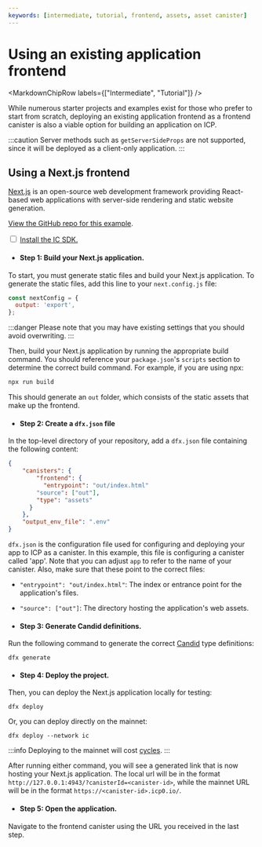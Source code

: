 ```yaml
---
keywords: [intermediate, tutorial, frontend, assets, asset canister]
---
```



# Using an existing application frontend 

<MarkdownChipRow labels={["Intermediate", "Tutorial"]} />

While numerous starter projects and examples exist for those who prefer to start from scratch, deploying an existing application frontend as a frontend <GlossaryTooltip>canister</GlossaryTooltip> is also a viable option for building an application on ICP.

:::caution
Server methods such as `getServerSideProps` are not supported, since it will be deployed as a client-only application.
:::

## Using a Next.js frontend

[Next.js](https://nextjs.org/) is an open-source web development framework providing React-based web applications with server-side rendering and static website generation.

[View the GitHub repo for this example](https://github.com/jennifertrin/nextjsicp).

<Tabs>
<TabItem value="prereq" label="Prerequisites" default>

<input type="checkbox"/> <a href="/docs/current/building-dapps/getting-started/install">Install the IC SDK.</a>

</TabItem>
</Tabs>

- #### Step 1: Build your Next.js application.

To start, you must generate static files and build your Next.js application. To generate the static files, add this line to your `next.config.js` file:

```js
const nextConfig = {
  output: 'export',
};
```

:::danger
Please note that you may have existing settings that you should avoid overwriting.
:::

Then, build your Next.js application by running the appropriate build command. You should reference your `package.json`'s `scripts` section to determine the correct build command.
 For example, if you are using npx:

```bash
npx run build
```

This should generate an `out` folder, which consists of the static assets that make up the frontend.

- #### Step 2: Create a `dfx.json` file

In the top-level directory of your repository, add a `dfx.json` file containing the following content:

```json
{
    "canisters": {
        "frontend": {
          "entrypoint": "out/index.html"
        "source": ["out"],
        "type": "assets"
      }
    },
    "output_env_file": ".env"
}
```

`dfx.json` is the configuration file used for configuring and deploying your app to ICP as a canister. In this example, this file is configuring a canister called 'app'. Note that you can adjust `app` to refer to the name of your canister. Also, make sure that these point to the correct files:

- `"entrypoint": "out/index.html"`: The index or entrance point for the application's files.

- `"source": ["out"]`: The directory hosting the application's web assets.

- #### Step 3: Generate Candid definitions.

Run the following command to generate the correct [Candid](/docs/current/building-dapps/interacting-with-dapps/candid/candid-concepts) type definitions:

```
dfx generate
```

- #### Step 4: Deploy the project.

Then, you can deploy the Next.js application locally for testing:

```
dfx deploy
```

Or, you can deploy directly on the mainnet:

```
dfx deploy --network ic
```

:::info
Deploying to the mainnet will cost [cycles](/docs/current/building-dapps/getting-started/tokens-and-cycles).
:::

After running either command, you will see a generated link that is now hosting your Next.js application. The local url will be in the format `http://127.0.0.1:4943/?canisterId=<canister-id>`, while the mainnet URL will be in the format `https://<canister-id>.icp0.io/`.

- #### Step 5: Open the application.

Navigate to the frontend canister using the URL you received in the last step.

